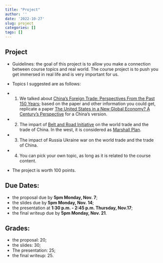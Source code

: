```yaml
---
title: "Project"
author: ''
date: '2022-10-27'
slug: project
categories: []
tags: []
---
```


## Project

- Guidelines: the goal of this project is to allow you make a connection
between course topics and real world. The course project is to push you get immersed in real life and is very important for us.

- Topics I suggested are as follows:

- 1. We talked about [China’s Foreign Trade: Perspectives From the Past 150 Years](https://chinawto.netlify.app/pdf/ChinaTrade150ys_Keller_Li_Shiue.pdf); based on the paper and other information you could get, replicate a paper [The United States in a New Global Economy? A Century's Perspective](https://chinawto.netlify.app/pdf/USinaNewGlobalEconomy.pdf) for a China's version.

- 2. The impart of [Belt and Road Initiative](https://en.wikipedia.org/wiki/Belt_and_Road_Initiative) on the world trade and the trade of China. In the west, it is considered as [Marshall Plan](https://en.wikipedia.org/wiki/Marshall_Plan).

- 3. The impact of Russia Ukraine war on the world trade and the trade of China. 
- 4. You can pick your own topic, as long as it is related to the course content.


- The project is worth $100$ points.

## Due Dates: 
   - the proposal due by **5pm Monday, Nov. 7**;
   - the slides due by **5pm Monday, Nov. 14**;
   - the presentation at **1:30 p.m. - 2:45 p.m. Thursday, Nov.17**;
   - the final writeup due by **5pm Monday, Nov. 21**.
   
## Grades: 

   - the proposal: $20$;
   - the slides: $30$;
   - The presentation: $25$;
   - the final writeup: $25$.